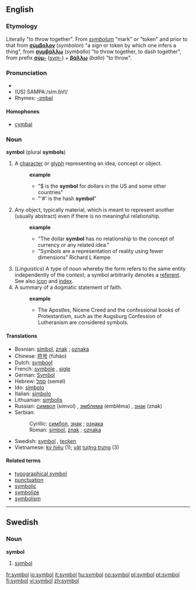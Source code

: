 {{see|Symbol}}

==English==
===Etymology===
Literally "to throw together". From {{LL.}} ''[[symbolum]]'' "mark" or "token" and prior to that from {{Gr.}} '''[[σύμβολον]]''' (''symbolon'') "a sign or token by which one infers a thing", from '''[[συμβάλλω]]''' (''symballo'') "to throw together, to dash together", from prefix '''[[σύμ-]]''' (''[[sym-]]'') + '''[[βάλλω]]''' (''ballo'') "to throw".

===Pronunciation===
* {{IPA|/sɪmbəɫ/}}
* (US) SAMPA:/sIm.bVl/
* Rhymes: [[Rhymes:English:-ɪmbəl|-ɪmbəl]]

====Homophones====
* [[cymbal]]

===Noun===
'''symbol''' (plural '''symbols''')
# A [[character]] or [[glyph]] representing an idea, concept or object.
#:'''example'''
#:*"$ is the '''symbol''' for dollars in the US and some other countries"
#:*"'#' is the hash '''symbol'''"
# Any object, typically material, which is meant to represent another (usually abstract) even if there is no meaningful relationship. 
#:'''example'''
#:*"The dollar '''symbol''' has no relationship to the concept of currency or any related idea."
#:*"Symbols are a representation of reality using fewer dimensions" Richard L Kempe
# (''Linguistics'') A type of noun whereby the form refers to the same entity independently of the context; a symbol arbitrarily denotes a [[referent]]. See also [[icon]] and [[index]].
#A summary of a dogmatic statement of faith. 
#:'''example'''
#:*The Apostles, Nicene Creed and the confessional books of Protestantism, such as the Augsburg Confession of Lutheranism are considered symbols.

====Translations====
*Bosnian: [[simbol]], [[znak]] {{m}}; [[oznaka]] {{f}}
*Chinese: [[符号]] (fúhào)
*Dutch: [[symbool]]
*French: [[symbole]] {{m}}, [[sigle]] {{m}}
*German: [[Symbol]] {{n}}
*Hebrew: [[סמל]] (semel) {{m}}
*Ido: [[simbolo]]
*Italian: [[simbolo]] {{m}}
*Lithuanian: [[simbolis]] {{m}}
*Russian: [[символ]] (símvol) {{m}}, [[эмблема]] (embléma) {{f}}, [[знак]] (znak) {{m}}
*Serbian:
*:Cyrillic: [[симбол]], [[знак]] {{m}}; [[ознака]] {{f}}
*:Roman: [[simbol]], [[znak]] {{m}}; [[oznaka]] {{f}}
*Swedish: [[symbol#Swedish|symbol]] {{c}}, [[tecken]] {{n}}
*Vietnamese: [[ký hiệu]] (1); [[vật]] [[tượng trưng]] (3)

====Related terms====
*[[typographical symbol]]
*[[punctuation]]
*[[symbolic]]
*[[symbolize]]
*[[symbolism]]

----

==Swedish==
===Noun===
'''symbol'''
#[[symbol#English|symbol]]

[[Category:Symbols| ]]

[[fr:symbol]]
[[io:symbol]]
[[it:symbol]]
[[hu:symbol]]
[[no:symbol]]
[[pl:symbol]]
[[pt:symbol]]
[[fi:symbol]]
[[vi:symbol]]
[[zh:symbol]]
